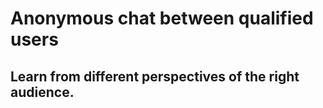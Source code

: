 # Anonymous chat between qualified users

## Learn from different perspectives of the right audience.
